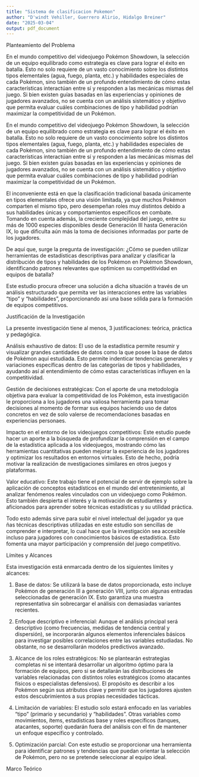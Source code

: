 ```yaml
---
title: "Sistema de clasificacion Pokemon"
author: "D'windt Vehiller, Guerrero Alirio, Hidalgo Breiner"
date: "2025-03-04"
output: pdf_document
---
```


Planteamiento del Problema

En el mundo competitivo del videojuego Pokémon Showdown, la selección de un equipo equilibrado como estrategia es clave para lograr el éxito en batalla. Esto no solo requiere de un vasto conocimiento sobre los distintos tipos elementales (agua, fuego, planta, etc.) y habilidades especiales de cada Pokémon, sino también de un profundo entendimiento de cómo estas características interactúan entre sí y responden a las mecánicas mismas del juego. Si bien existen guías basadas en las experiencias y opiniones de jugadores avanzados, no se cuenta con un análisis sistemático y objetivo que permita evaluar cuáles combinaciones de tipo y habilidad podrían maximizar la competitividad de un Pokémon.

En el mundo competitivo del videojuego Pokémon Showdown, la selección de un equipo equilibrado como estrategia es clave para lograr el éxito en batalla. Esto no solo requiere de un vasto conocimiento sobre los distintos tipos elementales (agua, fuego, planta, etc.) y habilidades especiales de cada Pokémon, sino también de un profundo entendimiento de cómo estas características interactúan entre sí y responden a las mecánicas mismas del juego. Si bien existen guías basadas en las experiencias y opiniones de jugadores avanzados, no se cuenta con un análisis sistemático y objetivo que permita evaluar cuáles combinaciones de tipo y habilidad podrían maximizar la competitividad de un Pokémon.

El inconveniente está en que la clasificación tradicional basada únicamente en tipos elementales ofrece una visión limitada, ya que muchos Pokémon comparten el mismo tipo, pero desempeñan roles muy distintos debido a sus habilidades únicas y comportamientos específicos en combate. Tomando en cuenta además, la creciente complejidad del juego, entre su más de 1000 especies disponibles desde Generación III hasta Generación IX, lo que dificulta aún más la toma de decisiones informadas por parte de los jugadores.

De aquí que, surge la pregunta de investigación: ¿Cómo se pueden utilizar herramientas de estadísticas descriptivas para analizar y clasificar la distribución de tipos y habilidades de los Pokémon en Pokémon Showdown, identificando patrones relevantes que optimicen su competitividad en equipos de batalla?

Este estudio procura ofrecer una solución a dicha situación a través de un análisis estructurado que permita ver las interacciones entre las variables "tipo" y "habilidades", proporcionando así una base sólida para la formación de equipos competitivos.

Justificación de la Investigación

La presente investigación tiene al menos, 3 justificaciones: teórica, práctica y pedagógica.

Análisis exhaustivo de datos: El uso de la estadística permite resumir y visualizar grandes cantidades de datos como la que posee la base de datos de Pokémon aquí estudiada. Esto permite indenticar tendencias generales y variaciones específicas dentro de las categorías de tipos y habilidades, ayudando así al entendimiento de cómo estas características influyen en la competitividad.

Gestión de decisiones estratégicas: Con el aporte de una metodología objetiva para evaluar la competitividad de los Pokémon, esta investigación le proporciona a los jugadores una valiosa herramienta para tomar decisiones al momento de formar sus equipos haciendo uso de datos concretos en vez de solo valerse de recomendaciones basadas en experiencias personaes.

Impacto en el entorno de los videojuegos competitivos: Este estudio puede hacer un aporte a la búsqueda de profundizar la comprensión en el campo de la estadística aplicada a los videojuegos, mostrando cómo las herramientas cuantitativas pueden mejorar la experiencia de los jugadores y optimizar los resultados en entornos virtuales. Esto de hecho, podría motivar la realización de nvestigaciones similares en otros juegos y plataformas.

Valor educativo: Este trabajo tiene el potencial de servir de ejemplo sobre la aplicación de conceptos estadísticos en el mundo del entretenimiento, al analizar fenómenos reales vinculados con un videojuego como Pokémon. Esto también  despierta el interés y la motivación de estudiantes y aficionados para aprender sobre técnicas estadísticas y su utilidad práctica.

Todo esto además sirve para subir el nivel intelectual del jugador ya que ñas técnicas descriptivas utilizadas en este estudio son sencillas de comprender e interpretar, lo cual hace que la investigación sea accesible incluso para jugadores con conocimientos básicos de estadística. Esto fomenta una mayor participación y comprensión del juego competitivo.

Límites y Alcances

Esta investigación está enmarcada dentro de los siguientes límites y alcances:

1. Base de datos: Se utilizará la base de datos proporcionada, esto incluye Pokémon de generación III a generación VIII, junto con algunas entradas seleccionadas de generación IX. Esto garantiza una muestra representativa sin sobrecargar el análisis con demasiadas variantes recientes.

2. Enfoque descriptivo e inferencial: Aunque el análisis principal será descriptivo (como frecuencias, medidas de tendencia central y dispersión), se incorporarán algunos elementos inferenciales básicos para investigar posibles correlaciones entre las variables estudiadas. No obstante, no se desarrollarán modelos predictivos avanzado.

3. Alcance de los roles estratégicos: No se plantearán estrategias completas ni se intentará desarrollar un algoritmo óptimo para la formación de equipos, pero si se detallarán las distribuciones de variables relacionadas con distintos roles estratégicos (como atacantes físicos o especialistas defensivos). El propósito es describir a los Pokémon según sus atributos clave y permitir que los jugadores ajusten estos descubrimientos a sus propias necesidades tácticas.

4. Limitación de variables: El estudio solo estará enfocado en las variables "tipo" (primario y secundario) y "habilidades". Otras variables como movimientos, ítems, estadísticas base y roles específicos (tanques, atacantes, soporte) quedarán fuera del análisis con el fin de mantener un enfoque específico y controlado.

5. Optimización parcial: Con este estudio se proporcionar una herramienta para identificar patrones y tendencias que puedan orientar la selección de Pokémon, pero no se pretende seleccionar al equipo ideal.

Marco Teórico

